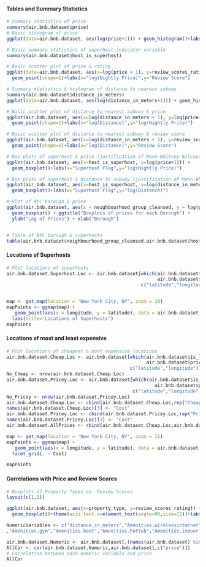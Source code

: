 #### Tables and Summary Statistics

```r
# Summary statistics of price
summary(air.bnb.dataset$price)
# Basic histogram of price
ggplot(data=air.bnb.dataset, aes(log(price+1))) + geom_histogram()+labs(x="log(Price)",title="Histogram of log of Nightly Price")

# Basic summary statistics of superhost indicator variable
summary(air.bnb.dataset$host_is_superhost)

# Basic scatter plot of price & rating
ggplot(data=air.bnb.dataset, aes(x=log(price + 1), y=review_scores_rating)) +
  geom_point(shape=1)+labs(x="log(Nightly Price)",y="Review Score")

# Summary statistics & histogram of distance to nearest subway
summary(air.bnb.dataset$distance_in_meters)
ggplot(data=air.bnb.dataset, aes(log(distance_in_meters+1))) + geom_histogram()+labs(x="log(Distance)",title="Histogram of log of Distance to Nearest Subway Station")

# Basic scatter plot of distance to nearest subway & price
ggplot(air.bnb.dataset, aes(x=log(distance_in_meters + 1), y=log(price+1))) +
  geom_point(shape=1)+labs(x="log(Distance)",y="log(Nightly Price)")

# Basic scatter plot of distance to nearest subway & review score
ggplot(air.bnb.dataset, aes(x=log(distance_in_meters + 1), y=review_scores_rating)) +
  geom_point(shape=1)+labs(x="log(Distance)",y="Review Score")

# Box plots of superhost & price (justification of Mann-Whitney Wilcoxon test)
ggplot(air.bnb.dataset, aes(x=host_is_superhost, y=log(price+1))) +
  geom_boxplot()+labs(x="Superhost Flag",y="log(Nightly Price)")

# Box plots of superhost & distance to subway (justification of Mann-Whitney Wilcoxon test)
ggplot(air.bnb.dataset, aes(x=host_is_superhost, y=log(distance_in_meters+1))) +
  geom_boxplot()+labs(x="Superhost Flag",y="log(Distance)")

# Plot of NYC borough & price
ggplot(air.bnb.dataset, aes(x = neighbourhood_group_cleansed, y = log(price+1), fill = neighbourhood_group_cleansed)) + 
  geom_boxplot() + ggtitle("Boxplots of prices for each Borough") +
  ylab("Log of Prices") + xlab("Borough")


# Table of NYC borough & superhosts
table(air.bnb.dataset$neighbourhood_group_cleansed,air.bnb.dataset$host_is_superhost)

```

#### Locations of Superhosts

```r
# Plot locations of superhosts
air.bnb.dataset.Superhost.Loc <- air.bnb.dataset[which(air.bnb.dataset$is_location_exact=="t" &
                                                       air.bnb.dataset$host_is_superhost =="t"),
                                                 c("latitude","longitude")]


map <- get_map(location = 'New York City, NY', zoom = 10)
mapPoints <- ggmap(map) +
   geom_point(aes(x = longitude, y = latitude), data = air.bnb.dataset.Superhost.Loc, alpha = .5)+
  labs(title="Locations of Superhosts")
mapPoints
```

#### Locations of most and least expensive

```r
# Plot locations of cheapest & most expensive locations
air.bnb.dataset.Cheap.Loc <- air.bnb.dataset[which(air.bnb.dataset$is_location_exact=="t" &
                                                   air.bnb.dataset$price <= 30),
                                             c("latitude","longitude")]
No_Cheap <- nrow(air.bnb.dataset.Cheap.Loc)
air.bnb.dataset.Pricey.Loc <- air.bnb.dataset[which(air.bnb.dataset$is_location_exact=="t" &
                                                      air.bnb.dataset$price >= 1500),
                                              c("latitude","longitude")]
No_Pricey <- nrow(air.bnb.dataset.Pricey.Loc)
air.bnb.dataset.Cheap.Loc <- cbind(air.bnb.dataset.Cheap.Loc,rep("Cheapest",No_Cheap))
names(air.bnb.dataset.Cheap.Loc)[3] <- "Cost"
air.bnb.dataset.Pricey.Loc <- cbind(air.bnb.dataset.Pricey.Loc,rep("Priciest",No_Pricey))
names(air.bnb.dataset.Pricey.Loc)[3] <- "Cost"
air.bnb.dataset.AllPrices <- rbind(air.bnb.dataset.Cheap.Loc,air.bnb.dataset.Pricey.Loc)

map <- get_map(location = 'New York City, NY', zoom = 11)
mapPoints <- ggmap(map) +
   geom_point(aes(x = longitude, y = latitude), data = air.bnb.dataset.AllPrices, alpha = .5) +
  facet_grid(. ~ Cost)

mapPoints

```

#### Correlations with Price and Review Scores

```r

# Boxplots of Property Types vs. Review Scores
layout(c(1,1))

ggplot(air.bnb.dataset, aes(x=property_type, y=review_scores_rating)) +
  geom_boxplot()+theme(axis.text.x=element_text(angle=90,size=12))+labs(x="Property Type",y="Review Score")

NumericVariables <- c("distance_in_meters","Amenities.wirelessinternet","Couple"    ,"Host.Ver.email","Host.Ver.facebook","Host.Ver.googl","Host.Ver.jumio"             ,"Host.Ver.kba","Host.Ver.linkedin","Host.Ver.manualofflin","Host.Ver.manualonlin"   ,"Host.Ver.none","Host.Ver.phone","Host.Ver.photograph","Host.Ver.review"            ,"Host.Ver.sentid","Host.Ver.weibo","Amenities.aircondit","Amenities.breakfast"      ,"Amenities.buzzerwirelessintercom","Amenities.cabletv","Amenities.carbonmonoxidedetector","Amenities.cat","Amenities.dog","Amenities.doorman","Amenities.dryer"          ,"Amenities.elevatorinbuild","Amenities.essenti","Amenities.familykidfriend",        "Amenities.fireextinguish","Amenities.firstaidkit","Amenities.freeparkingonpremis"   
,"Amenities.gym","Amenities.heat","Amenities.hottub","Amenities.indoorfireplac"      ,"Amenities.internet","Amenities.kitchen","Amenities.otherpet" ,              "Amenities.petsallow","Amenities.petsliveonthisproperti","Amenities.pool"            ,"Amenities.safetycard","Amenities.shampoo","Amenities.smokedetector","Amenities.smokingallow","Amenities.suitableforev","Amenities.washer","Amenities.washerdry"    ,"Amenities.wheelchairaccess","calculated_host_air.bnb.dataset_count","reviews_per_month", "number_of_reviews","review_scores_rating","review_scores_accuracy",           "review_scores_cleanliness","review_scores_checkin","review_scores_communication"    ,"review_scores_location","review_scores_value","minimum_nights"                ,"maximum_nights","availability_30","availability_365","guests_included", "bathrooms","bedrooms","beds","host_total_air.bnb.dataset_count","host_response_rate","host_acceptance_rate")

air.bnb.dataset.Numeric <- air.bnb.dataset[,(names(air.bnb.dataset) %in% NumericVariables)]
AllCor <- cor(air.bnb.dataset.Numeric,air.bnb.dataset[,c("price")])
# Correlation between each numeric variable and price
AllCor


```
